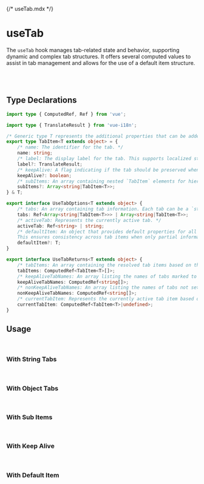 {/* useTab.mdx */}



<Meta of={useTabStories}/>


# useTab

The `useTab` hook manages tab-related state and behavior, supporting dynamic and complex tab structures. It offers several computed values to assist in tab management and allows for the use of a default item structure.

<br/>
<br/>

## Type Declarations

```typescript
import type { ComputedRef, Ref } from 'vue';

import type { TranslateResult } from 'vue-i18n';

/* Generic type T represents the additional properties that can be added to the tab item. */
export type TabItem<T extends object> = {
    /* name: The identifier for the tab. */
    name: string;
    /* label: The display label for the tab. This supports localized string or other message formats. */
    label?: TranslateResult;
    /* keepAlive: A flag indicating if the tab should be preserved when switching to other tabs. */
    keepAlive?: boolean;
    /* subItems: An array containing nested `TabItem` elements for hierarchical tab structures. */
    subItems?: Array<string|TabItem<T>>;
} & T;

export interface UseTabOptions<T extends object> {
    /* tabs: An array containing tab information. Each tab can be a `string` or an object that follows the `TabItem` structure. */
    tabs: Ref<Array<string|TabItem<T>>> | Array<string|TabItem<T>>;
    /* activeTab: Represents the currently active tab. */
    activeTab: Ref<string> | string;
    /* defaultItem: An object that provides default properties for all generated tabs.
    This ensures consistency across tab items when only partial information is provided. */
    defaultItem?: T;
}

export interface UseTabReturns<T extends object> {
    /* tabItems: An array containing the resolved tab items based on the `tabs` input and the optional `defaultItem`. It provides a processed list of tabs with consistent structure. */
    tabItems: ComputedRef<TabItem<T>[]>;
    /* keepAliveTabNames: An array listing the names of tabs marked to be kept alive (`keepAlive: true`.) */
    keepAliveTabNames: ComputedRef<string[]>;
    /* nonKeepAliveTabNames: An array listing the names of tabs not set to be kept alive. */
    nonKeepAliveTabNames: ComputedRef<string[]>;
    /* currentTabItem: Represents the currently active tab item based on the `activeTab` input. If no matching tab is found, it returns `undefined`. */
    currentTabItem: ComputedRef<TabItem<T>|undefined>;
}
```

## Usage
<br/>

### With String Tabs
<Canvas of={useTabStories.WithStringTabs}/>
<br/>

### With Object Tabs
<Canvas of={useTabStories.WithObjectTabs}/>
<br/>

### With Sub Items
<Canvas of={useTabStories.WithSubItems}/>
<br/>

### With Keep Alive
<Canvas of={useTabStories.WithKeepAlive}/>
<br/>

### With Default Item
<Canvas of={useTabStories.WithDefaultItem}/>
<br/>
